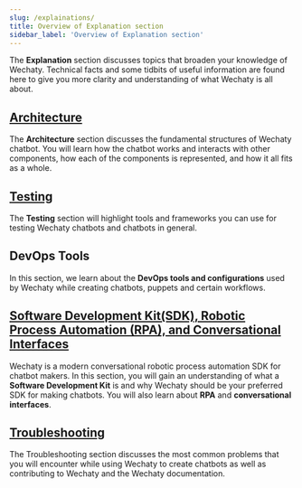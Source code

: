 ```yaml
---
slug: /explainations/
title: Overview of Explanation section
sidebar_label: 'Overview of Explanation section'
---
```


The **Explanation** section discusses topics that broaden your knowledge of Wechaty. Technical facts and some tidbits of useful information are found here to give you more clarity and understanding of what Wechaty is all about.

## [Architecture](architecture.md)

The **Architecture** section discusses the fundamental structures of Wechaty chatbot. You will learn how the chatbot works and interacts with other components, how each of the components is represented, and how it all fits as a whole.

## [Testing](testing.md)

The **Testing** section will highlight tools and frameworks you can use for testing Wechaty chatbots and chatbots in general.

## DevOps Tools

In this section, we learn about the **DevOps tools and configurations** used by Wechaty while creating chatbots, puppets and certain workflows.


## [Software Development Kit(SDK), Robotic Process Automation (RPA), and Conversational Interfaces](#placeholder)

Wechaty is a modern conversational robotic process automation SDK for chatbot makers. In this section, you will gain an understanding of what a **Software Development Kit** is and why Wechaty should be your preferred SDK for making chatbots. You will also learn about **RPA** and **conversational interfaces**.

## [Troubleshooting](troubleshooting.mdx)

The Troubleshooting section discusses the most common problems that you will encounter while using Wechaty to create chatbots as well as contributing to Wechaty and the Wechaty documentation.
